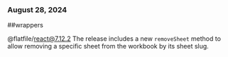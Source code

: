 ### August 28, 2024
##wrappers

@flatfile/react@7.12.2
The release includes a new `removeSheet` method to allow removing a specific sheet from the workbook by its sheet slug.
